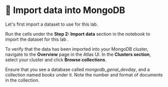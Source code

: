 # 👐 Import data into MongoDB

Let's first import a dataset to use for this lab.

Run the cells under the **Step 2: Import data** section in the notebook to import the dataset for this lab .

To verify that the data has been imported into your MongoDB cluster, navigate to the **Overview** page in the Atlas UI. In the **Clusters section**, select your cluster and click **Browse collections**.

<Screenshot url="https://cloud.mongodb.com" src="img/screenshots/20-getting-started/4-import-data/1-browse-collections.png" alt="Browse collections" />

Ensure that you see a database called _mongodb_genai_devday_, and a collection named _books_ under it. Note the number and format of documents in the collection.

<Screenshot url="https://cloud.mongodb.com" src="img/screenshots/20-getting-started/4-import-data/2-verify-collection.png" alt="Verify collection" />